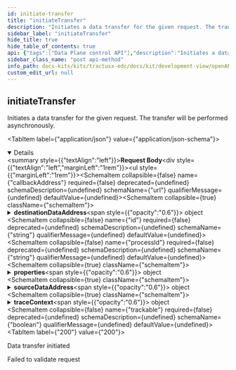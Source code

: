 ```yaml
---
id: initiate-transfer
title: "initiateTransfer"
description: "Initiates a data transfer for the given request. The transfer will be performed asynchronously."
sidebar_label: "initiateTransfer"
hide_title: true
hide_table_of_contents: true
api: {"tags":["Data Plane control API"],"description":"Initiates a data transfer for the given request. The transfer will be performed asynchronously.","operationId":"initiateTransfer","requestBody":{"content":{"application/json":{"schema":{"type":"object","properties":{"callbackAddress":{"type":"string","format":"url","example":null},"destinationDataAddress":{"type":"object","properties":{"@type":{"type":"string","example":"https://w3id.org/edc/v0.0.1/ns/DataAddress"},"type":{"type":"string","example":null}},"example":null},"id":{"type":"string","example":null},"processId":{"type":"string","example":null},"properties":{"type":"object","additionalProperties":{"type":"string","example":null},"example":null},"sourceDataAddress":{"type":"object","properties":{"@type":{"type":"string","example":"https://w3id.org/edc/v0.0.1/ns/DataAddress"},"type":{"type":"string","example":null}},"example":null},"traceContext":{"type":"object","additionalProperties":{"type":"string","example":null},"example":null},"trackable":{"type":"boolean","example":null}},"example":null}}}},"responses":{"200":{"description":"Data transfer initiated"},"400":{"description":"Failed to validate request"}},"method":"post","path":"/transfer","servers":[{"url":"/"}],"jsonRequestBodyExample":null,"info":{"title":"Tractus-X EDC REST API","description":"Tractus-X EDC API Documentation","version":"0.5.1-SNAPSHOT"},"postman":{"name":"initiate Transfer","description":{"content":"Initiates a data transfer for the given request. The transfer will be performed asynchronously.","type":"text/plain"},"url":{"path":["transfer"],"host":["{{baseUrl}}"],"query":[],"variable":[]},"header":[{"key":"Content-Type","value":"application/json"}],"method":"POST","body":{"mode":"raw","raw":"\"\"","options":{"raw":{"language":"json"}}}}}
sidebar_class_name: "post api-method"
info_path: docs-kits/kits/tractusx-edc/docs/kit/development-view/openAPI/tractusx-edc-api/tractus-x-edc-rest-api
custom_edit_url: null
---
```



## initiateTransfer



Initiates a data transfer for the given request. The transfer will be performed asynchronously.

<MimeTabs><TabItem label={"application/json"} value={"application/json-schema"}><details style={{}} data-collapsed={false} open={true}><summary style={{"textAlign":"left"}}><strong>Request Body</strong></summary><div style={{"textAlign":"left","marginLeft":"1rem"}}></div><ul style={{"marginLeft":"1rem"}}><SchemaItem collapsible={false} name={"callbackAddress"} required={false} deprecated={undefined} schemaDescription={undefined} schemaName={"url"} qualifierMessage={undefined} defaultValue={undefined}></SchemaItem><SchemaItem collapsible={true} className={"schemaItem"}><details style={{}}><summary style={{}}><strong>destinationDataAddress</strong><span style={{"opacity":"0.6"}}> object</span></summary><div style={{"marginLeft":"1rem"}}><SchemaItem collapsible={false} name={"@type"} required={false} deprecated={undefined} schemaDescription={undefined} schemaName={"string"} qualifierMessage={undefined} defaultValue={undefined}></SchemaItem><SchemaItem collapsible={false} name={"type"} required={false} deprecated={undefined} schemaDescription={undefined} schemaName={"string"} qualifierMessage={undefined} defaultValue={undefined}></SchemaItem></div></details></SchemaItem><SchemaItem collapsible={false} name={"id"} required={false} deprecated={undefined} schemaDescription={undefined} schemaName={"string"} qualifierMessage={undefined} defaultValue={undefined}></SchemaItem><SchemaItem collapsible={false} name={"processId"} required={false} deprecated={undefined} schemaDescription={undefined} schemaName={"string"} qualifierMessage={undefined} defaultValue={undefined}></SchemaItem><SchemaItem collapsible={true} className={"schemaItem"}><details style={{}}><summary style={{}}><strong>properties</strong><span style={{"opacity":"0.6"}}> object</span></summary><div style={{"marginLeft":"1rem"}}><li><div><code>property name*</code><span style={{"opacity":"0.6"}}> string</span></div></li></div></details></SchemaItem><SchemaItem collapsible={true} className={"schemaItem"}><details style={{}}><summary style={{}}><strong>sourceDataAddress</strong><span style={{"opacity":"0.6"}}> object</span></summary><div style={{"marginLeft":"1rem"}}><SchemaItem collapsible={false} name={"@type"} required={false} deprecated={undefined} schemaDescription={undefined} schemaName={"string"} qualifierMessage={undefined} defaultValue={undefined}></SchemaItem><SchemaItem collapsible={false} name={"type"} required={false} deprecated={undefined} schemaDescription={undefined} schemaName={"string"} qualifierMessage={undefined} defaultValue={undefined}></SchemaItem></div></details></SchemaItem><SchemaItem collapsible={true} className={"schemaItem"}><details style={{}}><summary style={{}}><strong>traceContext</strong><span style={{"opacity":"0.6"}}> object</span></summary><div style={{"marginLeft":"1rem"}}><li><div><code>property name*</code><span style={{"opacity":"0.6"}}> string</span></div></li></div></details></SchemaItem><SchemaItem collapsible={false} name={"trackable"} required={false} deprecated={undefined} schemaDescription={undefined} schemaName={"boolean"} qualifierMessage={undefined} defaultValue={undefined}></SchemaItem></ul></details></TabItem></MimeTabs><div><ApiTabs><TabItem label={"200"} value={"200"}><div>

Data transfer initiated

</div><div></div></TabItem><TabItem label={"400"} value={"400"}><div>

Failed to validate request

</div><div></div></TabItem></ApiTabs></div>
      